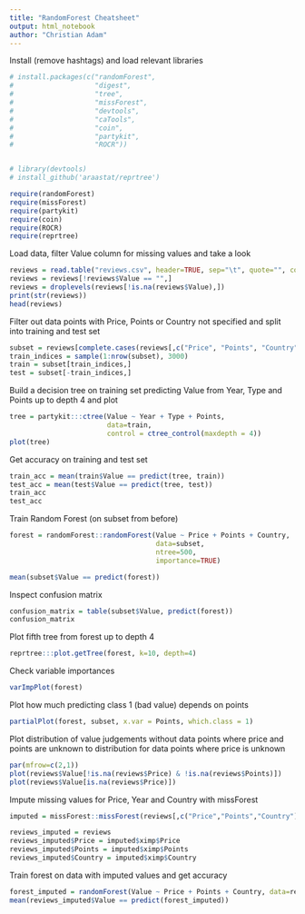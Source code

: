 ---
title: "RandomForest Cheatsheet"
output: html_notebook
author: "Christian Adam"
---

Install (remove hashtags) and load relevant libraries

```{r, message=FALSE}
# install.packages(c("randomForest",
#                    "digest",
#                    "tree",
#                    "missForest",
#                    "devtools",
#                    "caTools",
#                    "coin",
#                    "partykit",
#                    "ROCR"))


# library(devtools)
# install_github('araastat/reprtree')

require(randomForest)
require(missForest)
require(partykit)
require(coin)
require(ROCR)
require(reprtree)
```


Load data, filter Value column for missing values and take a look

```{r}
reviews = read.table("reviews.csv", header=TRUE, sep="\t", quote="", comment.char = "")
reviews = reviews[!reviews$Value == "",]
reviews = droplevels(reviews[!is.na(reviews$Value),])
print(str(reviews))
head(reviews)
```


Filter out data points with Price, Points or Country not specified and split into training and test set

```{r, message=FALSE}
subset = reviews[complete.cases(reviews[,c("Price", "Points", "Country")]),]
train_indices = sample(1:nrow(subset), 3000)
train = subset[train_indices,]
test = subset[-train_indices,]
```


Build a decision tree on training set predicting Value from Year, Type and Points up to depth 4 and plot

```{r}
tree = partykit:::ctree(Value ~ Year + Type + Points,
                        data=train,
                        control = ctree_control(maxdepth = 4))
plot(tree)
```


Get accuracy on training and test set

```{r}
train_acc = mean(train$Value == predict(tree, train))
test_acc = mean(test$Value == predict(tree, test))
train_acc
test_acc
```


Train Random Forest (on subset from before)

```{r, message=FALSE}
forest = randomForest::randomForest(Value ~ Price + Points + Country,
                                    data=subset,
                                    ntree=500,
                                    importance=TRUE)

mean(subset$Value == predict(forest))
```


Inspect confusion matrix

```{r}
confusion_matrix = table(subset$Value, predict(forest))
confusion_matrix
```


Plot fifth tree from forest up to depth 4

```{r}
reprtree:::plot.getTree(forest, k=10, depth=4)
```


Check variable importances

```{r}
varImpPlot(forest)
```


Plot how much predicting class 1 (bad value) depends on points

```{r}
partialPlot(forest, subset, x.var = Points, which.class = 1)
```


Plot distribution of value judgements without data points where price and points are unknown to distribution for data points where price is unknown

```{r}
par(mfrow=c(2,1))
plot(reviews$Value[!is.na(reviews$Price) & !is.na(reviews$Points)])
plot(reviews$Value[is.na(reviews$Price)])
```


Impute missing values for Price, Year and Country with missForest

```{r}
imputed = missForest::missForest(reviews[,c("Price","Points","Country")])

reviews_imputed = reviews
reviews_imputed$Price = imputed$ximp$Price
reviews_imputed$Points = imputed$ximp$Points
reviews_imputed$Country = imputed$ximp$Country
```


Train forest on data with imputed values and get accuracy

```{r}
forest_imputed = randomForest(Value ~ Price + Points + Country, data=reviews_imputed, ntree=500)
mean(reviews_imputed$Value == predict(forest_imputed))
```
